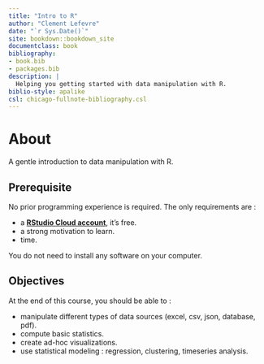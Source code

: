 ```yaml
--- 
title: "Intro to R"
author: "Clement Lefevre"
date: "`r Sys.Date()`"
site: bookdown::bookdown_site
documentclass: book
bibliography:
- book.bib
- packages.bib
description: |
  Helping you getting started with data manipulation with R.
biblio-style: apalike
csl: chicago-fullnote-bibliography.csl
---
```


# About

A gentle introduction to data manipulation with R. 

## Prerequisite 

No prior programming experience is required. The only requirements are :

- a [**RStudio Cloud account**](https://rstudio.cloud/), it's free.
- a strong motivation to learn.
- time.

You do not need to install any software on your computer.


## Objectives

At the end of this course, you should be able to :

- manipulate different types of data sources (excel, csv, json, database, pdf).
- compute basic statistics.
- create ad-hoc visualizations.
- use statistical modeling : regression, clustering, timeseries analysis.
